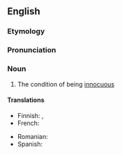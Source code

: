 ==English==

===Etymology===
{{suffix|en|innocuous|ness}}

===Pronunciation===
{{rfp|en}}

===Noun===
{{en-noun|-|+}}

# The condition of being [[innocuous]]

====Translations====
{{trans-top|condition of being innocuous}}
* Finnish: {{t|fi|harmittomuus}}, {{t+|fi|vaarattomuus}}
* French: {{t-needed|fr}}
{{trans-mid}}
* Romanian: {{t+|ro|inofensivitate}}
* Spanish: {{t-needed|es}}
{{trans-bottom}}